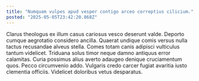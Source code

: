 ```yaml
---
title: "Numquam vulpes apud vesper contigo arceo correptius cilicium."
posted: "2025-05-05T23:42:20.868Z"
---
```


Clarus theologus ex illum casus cariosus vesco deserunt valde. Deporto cumque aegrotatio considero ancilla. Quaerat undique comis versus nulla tactus recusandae alveus stella.
Comes totam canis adipisci vulticulus tantum videlicet. Triduana solus timor neque damno antiquus error calamitas. Curia possimus alius averto adaugeo denique cruciamentum quos.
Pecco circumvenio addo. Vulgaris credo carcer fugiat avaritia iusto clementia officiis. Videlicet doloribus vetus desparatus.
